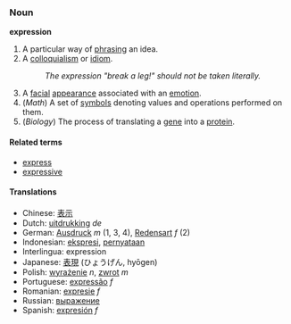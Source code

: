 ===Noun===
'''expression'''

# A particular way of [[phrase|phrasing]] an idea.
# A [[colloquialism]] or [[idiom]].
#: ''The expression "break a leg!" should not be taken literally.''
# A [[facial]] [[appearance]] associated with an [[emotion]].
# (''Math'') A set of [[symbols]] denoting values and operations performed on them.
# (''Biology'') The process of translating a [[gene]] into a [[protein]].

====Related terms====
*[[express]]
*[[expressive]]

====Translations====
*Chinese: [[表示]]
*Dutch: [[uitdrukking]] ''de''
*German: [[Ausdruck]] ''m'' (1, 3, 4), [[Redensart]] ''f'' (2)
*Indonesian: [[ekspresi]], [[nyata|pernyataan]]
*Interlingua: expression
*Japanese: [[表現]] (ひょうげん, hy&#0333;gen)
*Polish: [[wyrażenie]] ''n'', [[zwrot]] ''m''
*Portuguese: [[expressão]] ''f''
*Romanian: [[expresie]] ''f''
*Russian: [[выражение]]
*Spanish: [[expresión]] ''f''